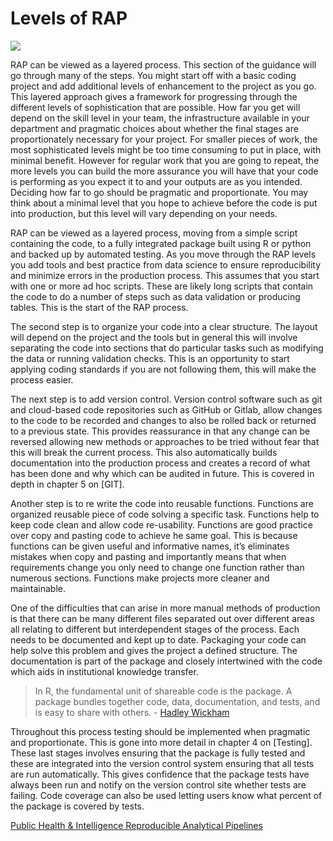 # Levels of RAP

![](static/RAP_Levels.jpg)

RAP can be viewed as a layered process. This section of the guidance will go through many of the steps. You might start off with a basic coding project and add additional levels of enhancement to the project as you go. This layered approach gives a framework for progressing through the different levels of sophistication that are possible. How far you get will depend on the skill level in your team, the infrastructure available in your department and pragmatic choices about whether the final stages are proportionately necessary for your project. For smaller pieces of work, the most sophisticated levels might be too time consuming to put in place, with minimal benefit. However for regular work that you are going to repeat, the more levels you can build the more assurance you will have that your code is performing as you expect it to and your outputs are as you intended. Deciding how far to go should be pragmatic and proportionate. You may think about a minimal level that you hope to achieve before the code is put into production, but this level will vary depending on your needs.

RAP can be viewed as a layered process, moving from a simple script containing the code, to a fully integrated package built using R or python and backed up by automated testing. As you move through the RAP levels you add tools and best practice from data science to ensure reproducibility and minimize errors in the production process.
This assumes that you start with one or more ad hoc scripts. These are likely long scripts that contain the code to do a number of steps such as data validation or producing tables. This is the start of the RAP process.

The second step is to organize your code into a clear structure. The layout will depend on the project and the tools but in general this will involve separating the code into sections that do particular tasks such as modifying the data or running validation checks. This is an opportunity to start applying coding standards if you are not following them, this will make the process easier.

The next step is to add version control. Version control software such as git and cloud-based code repositories such as GitHub or Gitlab, allow changes to the code to be recorded and changes to also be rolled back or returned to a previous state. This provides reassurance in that any change can be reversed allowing new methods or approaches to be tried without fear that this will break the current process. This also automatically builds documentation into the production process and creates a record of what has been done and why which can be audited in future. This is covered in depth in chapter 5 on [GIT].

Another step is to re write the code into reusable functions. Functions are organized reusable piece of code solving a specific task. Functions help to keep code clean and allow code re-usability. Functions are good practice over copy and pasting code to achieve he same goal. This is because functions can be given useful and informative names, it's eliminates mistakes when copy and pasting and importantly means that when requirements change you only need to change one function rather than numerous sections. Functions make projects more cleaner and maintainable.

One of the difficulties that can arise in  more manual methods of production is that there can be many different files separated out over different areas all relating to different but interdependent stages of the process. Each needs to be documented and kept up to date. Packaging your code can help solve this problem and gives the project a defined structure. The documentation is part of the package and closely intertwined with the code which aids in institutional knowledge transfer.  


> In R, the fundamental unit of shareable code is the package. A package bundles together code, data, documentation, and tests, and is easy to share with others.
- [Hadley Wickham](https://r-pkgs.org/intro.html)

Throughout this process testing should be implemented when pragmatic and proportionate. This is gone into more detail in chapter 4 on [Testing]. These last stages involves ensuring that the package is fully tested and these are integrated into the version control system ensuring that all tests are run automatically. This gives confidence that the package tests have always been run and notify on the version control site whether tests are failing. Code coverage can also be used letting users know what percent of the package is covered by tests.





[Public Health & Intelligence Reproducible Analytical Pipelines](https://www.isdscotland.org/About-ISD/Methodologies/_docs/Reproducible_Analytical_Pipelines_paper_v1.4.pdf)
